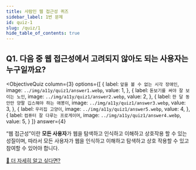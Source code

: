 ```yaml
---
title: 사람인 웹 접근성 퀴즈
sidebar_label: 1번 문제
id: quiz-1
slug: /quiz/1
hide_table_of_contents: true
---
```


## Q1. 다음 중 웹 접근성에서 고려되지 않아도 되는 사용자는 누구일까요?


<ObjectiveQuiz
  column={3}
  options={[
    {
      label: `앞을 볼 수 없는 시각 장애인`,
      image: `../img/a11y/quiz1/answer1.webp`,
      value: 1,
    },
    {
      label: `돋보기를 써야 잘 보이는 노인`,
      image: `../img/a11y/quiz1/answer2.webp`,
      value: 2,
    },
    {
      label: `한 달 동안만 양팔 깁스해야 하는 애봉이`,
      image: `../img/a11y/quiz1/answer3.webp`,
      value: 3,
    },
    {
      label: `우리집 고양이`,
      image: `../img/a11y/quiz1/answer5.webp`,
      value: 4,
    },
    {
      label: `컴퓨터 잘 다루는 프로게이머`,
      image: `../img/a11y/quiz1/answer4.webp`,
      value: 5,
    }
  ]}
  answer={4}
>
  <p>
    “웹 접근성”이란 <strong>모든 사용자</strong>가 웹을 탐색하고 인식하고 이해하고 상호작용 할 수 있는 성질이며,
    따라서 모든 사용자가 웹을 인식하고 이해하고 탐색하고 상호 작용할 수 있고 참여할 수 있어야 합니다.
  </p>
  <a href="https://sri-fe1.notion.site/1-1-a531b328fe9842268516d35b04a8a12c">
    🔎 더 자세히 알고 싶다면?
  </a>
</ObjectiveQuiz>